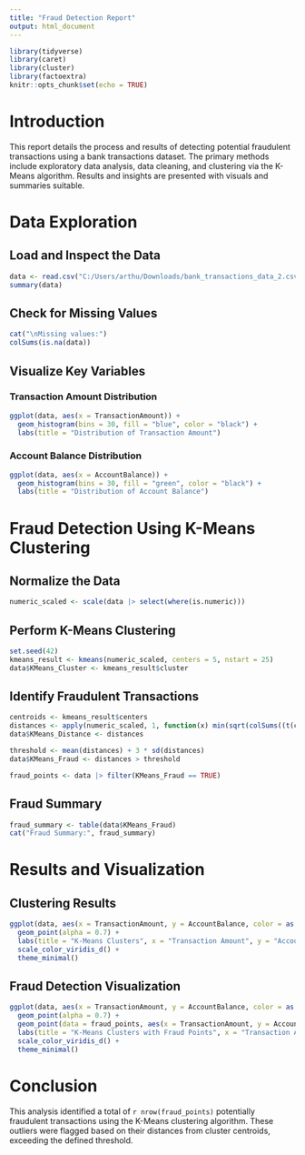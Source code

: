 ```yaml
---
title: "Fraud Detection Report"
output: html_document
---
```


```r
library(tidyverse)
library(caret)
library(cluster)
library(factoextra)
knitr::opts_chunk$set(echo = TRUE)
```

# Introduction

This report details the process and results of detecting potential fraudulent transactions using a bank transactions dataset. The primary methods include exploratory data analysis, data cleaning, and clustering via the K-Means algorithm. Results and insights are presented with visuals and summaries suitable.

# Data Exploration

## Load and Inspect the Data

```r
data <- read.csv("C:/Users/arthu/Downloads/bank_transactions_data_2.csv")
summary(data)
```

## Check for Missing Values

```r
cat("\nMissing values:")
colSums(is.na(data))
```

## Visualize Key Variables

### Transaction Amount Distribution

```r
ggplot(data, aes(x = TransactionAmount)) + 
  geom_histogram(bins = 30, fill = "blue", color = "black") + 
  labs(title = "Distribution of Transaction Amount")
```

### Account Balance Distribution

```r
ggplot(data, aes(x = AccountBalance)) + 
  geom_histogram(bins = 30, fill = "green", color = "black") + 
  labs(title = "Distribution of Account Balance")
```

# Fraud Detection Using K-Means Clustering

## Normalize the Data

```r
numeric_scaled <- scale(data |> select(where(is.numeric)))
```

## Perform K-Means Clustering

```r
set.seed(42)
kmeans_result <- kmeans(numeric_scaled, centers = 5, nstart = 25)
data$KMeans_Cluster <- kmeans_result$cluster
```

## Identify Fraudulent Transactions

```r
centroids <- kmeans_result$centers
distances <- apply(numeric_scaled, 1, function(x) min(sqrt(colSums((t(centroids) - x)^2))))
data$KMeans_Distance <- distances

threshold <- mean(distances) + 3 * sd(distances)
data$KMeans_Fraud <- distances > threshold

fraud_points <- data |> filter(KMeans_Fraud == TRUE)
```

## Fraud Summary

```r
fraud_summary <- table(data$KMeans_Fraud)
cat("Fraud Summary:", fraud_summary)
```

# Results and Visualization

## Clustering Results

```r
ggplot(data, aes(x = TransactionAmount, y = AccountBalance, color = as.factor(KMeans_Cluster))) +
  geom_point(alpha = 0.7) +
  labs(title = "K-Means Clusters", x = "Transaction Amount", y = "Account Balance") +
  scale_color_viridis_d() +
  theme_minimal()
```

## Fraud Detection Visualization

```r
ggplot(data, aes(x = TransactionAmount, y = AccountBalance, color = as.factor(KMeans_Cluster))) +
  geom_point(alpha = 0.7) +
  geom_point(data = fraud_points, aes(x = TransactionAmount, y = AccountBalance), color = "red", size = 3) +
  labs(title = "K-Means Clusters with Fraud Points", x = "Transaction Amount", y = "Account Balance") +
  scale_color_viridis_d() +
  theme_minimal()
```

# Conclusion

This analysis identified a total of `r nrow(fraud_points)` potentially fraudulent transactions using the K-Means clustering algorithm. These outliers were flagged based on their distances from cluster centroids, exceeding the defined threshold.